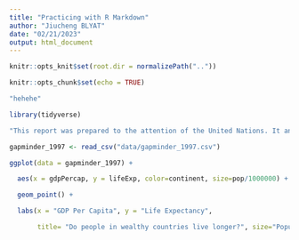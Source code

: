 ```yaml
---
title: "Practicing with R Markdown"
author: "Jiucheng BLYAT"
date: "02/21/2023"
output: html_document
---
```


```r
knitr::opts_knit$set(root.dir = normalizePath(".."))
```

```r
knitr::opts_chunk$set(echo = TRUE)
```

```r
"hehehe"
```

```r
library(tidyverse)
```



```r
"This report was prepared to the attention of the United Nations. It analyzes the relationship between a country's GDP, its life expectancy and CO2 emissions. Our goal is to determine to what degree a country’s economic strength or weakness may be related to its public health status and impact on climate pollution. We hypothesize that both life expectancy and CO2 emissions increase with a country's GDP."
```
```r
gapminder_1997 <- read_csv("data/gapminder_1997.csv")
```
```r
ggplot(data = gapminder_1997) + 

  aes(x = gdpPercap, y = lifeExp, color=continent, size=pop/1000000) +

  geom_point() +

  labs(x = "GDP Per Capita", y = "Life Expectancy",

       title= "Do people in wealthy countries live longer?", size="Population (in millions)")
```


